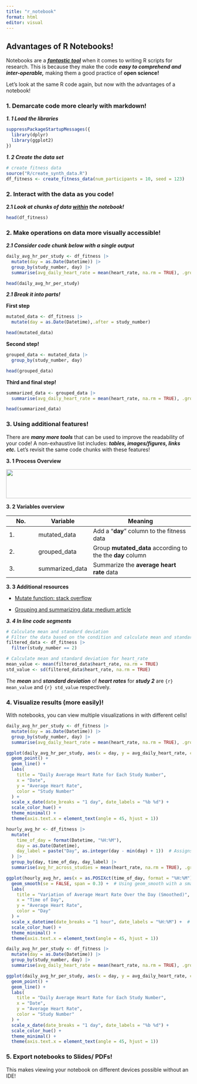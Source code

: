```yaml
---
title: "r_notebook"
format: html
editor: visual
---
```


## Advantages of R Notebooks!

Notebooks are a [***fantastic tool***]{.underline} when it comes to writing R scripts for research. This is because they make the code ***easy to comprehend and inter-operable,*** making them a good practice of **open science!**

Let's look at the same R code again, but now with the advantages of a notebook!

### 1. Demarcate code more clearly with markdown!

***1. 1 Load the libraries***

```r
suppressPackageStartupMessages({
  library(dplyr)
  library(ggplot2)
})
```

***1. 2 Create the data set***

```r
# create fitness data
source("R/create_synth_data.R")
df_fitness <- create_fitness_data(num_participants = 10, seed = 123)
```

### 2. Interact with the data as you code!

**2.1 *Look at chunks of data [within]{.underline} the notebook!***

```r
head(df_fitness)
```

### 2. Make operations on data more visually accessible!

***2.1 Consider code chunk below with a single output***

```r
daily_avg_hr_per_study <- df_fitness |>
  mutate(day = as.Date(Datetime)) |>
  group_by(study_number, day) |>
  summarise(avg_daily_heart_rate = mean(heart_rate, na.rm = TRUE), .groups = 'drop')

head(daily_avg_hr_per_study)
```

***2.1 Break it into parts!***

**First step**

```r
mutated_data <- df_fitness |>
  mutate(day = as.Date(Datetime),.after = study_number)

head(mutated_data)
```

**Second step!**

```r
grouped_data <- mutated_data |> 
  group_by(study_number, day)

head(grouped_data)
```

**Third and final step!**

```r
summarized_data <- grouped_data |> 
  summarise(avg_daily_heart_rate = mean(heart_rate, na.rm = TRUE), .groups = 'drop')

head(summarized_data)
```

### 3. Using additional features!

There are ***many more tools*** that can be used to improve the readability of your code! A non-exhaustive list includes: ***tables, images/figures, links etc.*** Let's revisit the same code chunks with these features!

**3. 1 Process Overview**

![](images/notebook_figures/data-preprocessing.png){width="661" height="79"}

**3. 2 Variables overview**

| No. | Variable        | Meaning                                                    |
|-------------|-------------|----------------------------------------------|
| 1\. | mutated_data    | Add a "**day**" column to the fitness data                 |
| 2\. | grouped_data    | Group **mutated_data** according to the the **day** column |
| 3\. | summarized_data | Summarize the **average heart rate** data                  |

**3. 3 Additional resources**

-   [Mutate function: stack overflow](https://stackoverflow.com/questions/77269274/clarifying-the-mutate-function-in-r)

-   [Grouping and summarizing data: medium article](https://medium.com/gustavorsantos/how-to-group-and-summarise-with-r-language-54de845b2e40)

***3. 4 In line code segments***

```r

# Calculate mean and standard deviation
# Filter the data based on the condition and calculate mean and standard deviation for heart_rate
filtered_data <- df_fitness |>
  filter(study_number == 2)

# Calculate mean and standard deviation for heart_rate
mean_value <- mean(filtered_data$heart_rate, na.rm = TRUE)
std_value <- sd(filtered_data$heart_rate, na.rm = TRUE)
```

The ***mean*** and ***standard deviation*** of ***heart rates*** for ***study 2*** are `{r} mean_value` and `{r} std_value` respectively.

### 4. Visualize results (more easily)!

With notebooks, you can view multiple visualizations in with different cells!

```r
daily_avg_hr_per_study <- df_fitness |>
  mutate(day = as.Date(Datetime)) |>
  group_by(study_number, day) |>
  summarise(avg_daily_heart_rate = mean(heart_rate, na.rm = TRUE), .groups = 'drop')

ggplot(daily_avg_hr_per_study, aes(x = day, y = avg_daily_heart_rate, color = as.factor(study_number))) +
  geom_point() +
  geom_line() +
  labs(
    title = "Daily Average Heart Rate for Each Study Number",
    x = "Date",
    y = "Average Heart Rate",
    color = "Study Number"
  ) +
  scale_x_date(date_breaks = "1 day", date_labels = "%b %d") +
  scale_color_hue() +
  theme_minimal() +
  theme(axis.text.x = element_text(angle = 45, hjust = 1))
```

```r
hourly_avg_hr <- df_fitness |>
  mutate(
    time_of_day = format(Datetime, "%H:%M"),
    day = as.Date(Datetime),
    day_label = paste("Day", as.integer(day - min(day) + 1))  # Assigns Day 1, Day 2, etc.
  ) |>
  group_by(day, time_of_day, day_label) |>
  summarise(avg_hr_across_studies = mean(heart_rate, na.rm = TRUE), .groups = 'drop')

ggplot(hourly_avg_hr, aes(x = as.POSIXct(time_of_day, format = "%H:%M"), y = avg_hr_across_studies, color = factor(day_label, levels = paste("Day", 1:max(as.integer(gsub("Day ", "", day_label))))))) +
  geom_smooth(se = FALSE, span = 0.3) +  # Using geom_smooth with a smaller span for smoothing
  labs(
    title = "Variation of Average Heart Rate Over the Day (Smoothed)",
    x = "Time of Day",
    y = "Average Heart Rate",
    color = "Day"
  ) +
  scale_x_datetime(date_breaks = "1 hour", date_labels = "%H:%M") +  # Breaks every hour
  scale_color_hue() +
  theme_minimal() +
  theme(axis.text.x = element_text(angle = 45, hjust = 1))
```

```r
daily_avg_hr_per_study <- df_fitness |>
  mutate(day = as.Date(Datetime)) |>
  group_by(study_number, day) |>
  summarise(avg_daily_heart_rate = mean(heart_rate, na.rm = TRUE), .groups = 'drop')

ggplot(daily_avg_hr_per_study, aes(x = day, y = avg_daily_heart_rate, color = as.factor(study_number))) +
  geom_point() +
  geom_line() +
  labs(
    title = "Daily Average Heart Rate for Each Study Number",
    x = "Date",
    y = "Average Heart Rate",
    color = "Study Number"
  ) +
  scale_x_date(date_breaks = "1 day", date_labels = "%b %d") +
  scale_color_hue() +
  theme_minimal() +
  theme(axis.text.x = element_text(angle = 45, hjust = 1))
```

### 5. Export notebooks to Slides/ PDFs!

This makes viewing your notebook on different devices possible without an IDE!
